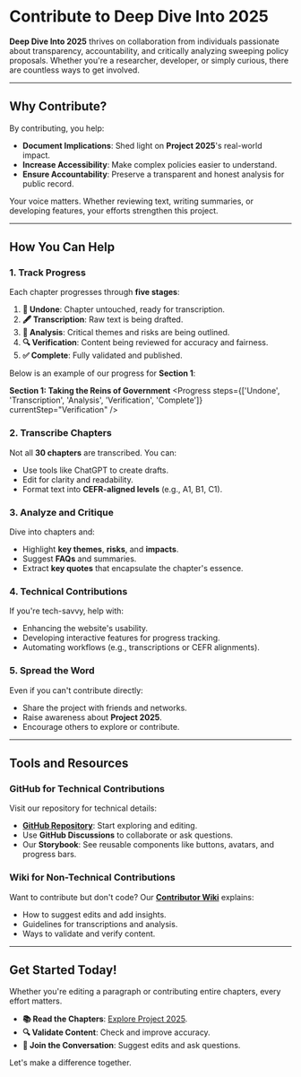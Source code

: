 
# Contribute to Deep Dive Into 2025

**Deep Dive Into 2025** thrives on collaboration from individuals passionate about transparency, accountability, and critically analyzing sweeping policy proposals. Whether you're a researcher, developer, or simply curious, there are countless ways to get involved.

---

## Why Contribute?

By contributing, you help:
- **Document Implications**: Shed light on **Project 2025**'s real-world impact.
- **Increase Accessibility**: Make complex policies easier to understand.
- **Ensure Accountability**: Preserve a transparent and honest analysis for public record.

Your voice matters. Whether reviewing text, writing summaries, or developing features, your efforts strengthen this project.

---

## How You Can Help

### 1. **Track Progress**
Each chapter progresses through **five stages**:
1. **📂 Undone**: Chapter untouched, ready for transcription.
2. **🖋️ Transcription**: Raw text is being drafted.
3. **🧠 Analysis**: Critical themes and risks are being outlined.
4. **🔍 Verification**: Content being reviewed for accuracy and fairness.
5. **✅ Complete**: Fully validated and published.

Below is an example of our progress for **Section 1**:

**Section 1: Taking the Reins of Government**
<Progress steps={['Undone', 'Transcription', 'Analysis', 'Verification', 'Complete']} currentStep="Verification" />

### 2. **Transcribe Chapters**
Not all **30 chapters** are transcribed. You can:
- Use tools like ChatGPT to create drafts.
- Edit for clarity and readability.
- Format text into **CEFR-aligned levels** (e.g., A1, B1, C1).

### 3. **Analyze and Critique**
Dive into chapters and:
- Highlight **key themes**, **risks**, and **impacts**.
- Suggest **FAQs** and summaries.
- Extract **key quotes** that encapsulate the chapter's essence.

### 4. **Technical Contributions**
If you're tech-savvy, help with:
- Enhancing the website's usability.
- Developing interactive features for progress tracking.
- Automating workflows (e.g., transcriptions or CEFR alignments).

### 5. **Spread the Word**
Even if you can't contribute directly:
- Share the project with friends and networks.
- Raise awareness about **Project 2025**.
- Encourage others to explore or contribute.

---

## Tools and Resources

### **GitHub for Technical Contributions**
Visit our repository for technical details:
- **[GitHub Repository](https://github.com/deepdiveinto2025/deepdiveinto2025)**: Start exploring and editing.
- Use **GitHub Discussions** to collaborate or ask questions.
- Our **Storybook**: See reusable components like buttons, avatars, and progress bars.

### **Wiki for Non-Technical Contributions**
Want to contribute but don't code? Our **[Contributor Wiki](https://github.com/deepdiveinto2025/deepdiveinto2025/wiki)** explains:
- How to suggest edits and add insights.
- Guidelines for transcriptions and analysis.
- Ways to validate and verify content.

---

## Get Started Today!

Whether you're editing a paragraph or contributing entire chapters, every effort matters.  
- **📚 Read the Chapters**: [Explore Project 2025](https://deepdiveinto2025.github.io/deepdiveinto2025).
- **🔍 Validate Content**: Check and improve accuracy.
- **🧠 Join the Conversation**: Suggest edits and ask questions.

Let's make a difference together.

